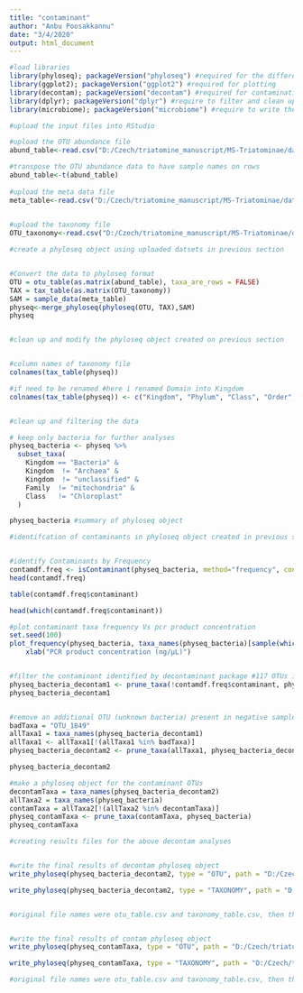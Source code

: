 ```yaml
---
title: "contaminant"
author: "Anbu Poosakkannu"
date: "3/4/2020"
output: html_document
---
```


```r

#load libraries
library(phyloseq); packageVersion("phyloseq") #required for the different microbiome analyses
library(ggplot2); packageVersion("ggplot2") #required for plotting
library(decontam); packageVersion("decontam") #required for contamination identification
library(dplyr); packageVersion("dplyr") #require to filter and clean up the data
library(microbiome); packageVersion("microbiome") #require to write the final results

```



```r
#upload the input files into RStudio

#upload the OTU abundance file
abund_table<-read.csv("D:/Czech/triatomine_manuscript/MS-Triatominae/data/Originaldata_PositiveNegative/otu_norarefaction_abund.csv",row.names=1,check.names=FALSE) #change the path for your computer

#transpose the OTU abundance data to have sample names on rows
abund_table<-t(abund_table)
 
#upload the meta data file
meta_table<-read.csv("D:/Czech/triatomine_manuscript/MS-Triatominae/data/Originaldata_PositiveNegative/originalmeta_positivenegative.csv",row.names=1,check.names=FALSE) #change the path for your computer
 

#upload the taxonomy file
OTU_taxonomy<-read.csv("D:/Czech/triatomine_manuscript/MS-Triatominae/data/Originaldata_PositiveNegative/otu_norarefaction_taxa.csv",row.names=1,check.names=FALSE) #change the path for your computer

```




```r
#create a phyloseq object using uploaded datsets in previous section


#Convert the data to phyloseq format
OTU = otu_table(as.matrix(abund_table), taxa_are_rows = FALSE)
TAX = tax_table(as.matrix(OTU_taxonomy))
SAM = sample_data(meta_table)
physeq<-merge_phyloseq(phyloseq(OTU, TAX),SAM)
physeq



```




```r

#clean up and modify the phyloseq object created on previous section


#column names of taxonomy file
colnames(tax_table(physeq))

#if need to be renamed #here i renamed Domain into Kingdom
colnames(tax_table(physeq)) <- c("Kingdom", "Phylum", "Class", "Order", "Family", "Genus", "Species")


#clean up and filtering the data

# keep only bacteria for further analyses
physeq_bacteria <- physeq %>%
  subset_taxa(
    Kingdom == "Bacteria" &
    Kingdom  != "Archaea" &
    Kingdom  != "unclassified" &
    Family  != "mitochondria" &
    Class   != "Chloroplast"
  )

physeq_bacteria #summary of phyloseq object


```




```r

#identifcation of contaminants in phyloseq object created in previous section using decontam package


#identify Contaminants by Frequency
contamdf.freq <- isContaminant(physeq_bacteria, method="frequency", conc="postPCR_concentration")
head(contamdf.freq)

table(contamdf.freq$contaminant)

head(which(contamdf.freq$contaminant))

#plot contaminant taxa frequency Vs pcr product concentration
set.seed(100)
plot_frequency(physeq_bacteria, taxa_names(physeq_bacteria)[sample(which(contamdf.freq$contaminant),117)], conc="postPCR_concentration") +
    xlab("PCR product concentration (ng/µL)")


#filter the contaminant identified by decontaminant package #117 OTUs identifed as contaminats
physeq_bacteria_decontam1 <- prune_taxa(!contamdf.freq$contaminant, physeq_bacteria)
physeq_bacteria_decontam1


#remove an additional OTU (unknown bacteria) present in negative samples #identifed by potential contaminat by manual filtering in excel and previous knowlegde  
badTaxa = "OTU_1849"
allTaxa1 = taxa_names(physeq_bacteria_decontam1)
allTaxa1 <- allTaxa1[!(allTaxa1 %in% badTaxa)]
physeq_bacteria_decontam2 <- prune_taxa(allTaxa1, physeq_bacteria_decontam1)

physeq_bacteria_decontam2

#make a phyloseq object for the contaminant OTUs 
decontamTaxa = taxa_names(physeq_bacteria_decontam2)
allTaxa2 = taxa_names(physeq_bacteria)
contamTaxa = allTaxa2[!(allTaxa2 %in% decontamTaxa)]
physeq_contamTaxa <- prune_taxa(contamTaxa, physeq_bacteria)
physeq_contamTaxa

```




```r
#creating results files for the above decontam analyses


#write the final results of decontam phyloseq object
write_phyloseq(physeq_bacteria_decontam2, type = "OTU", path = "D:/Czech/triatomine_manuscript/MS-Triatominae/results/contaminant_results/") #change the path for your computer

write_phyloseq(physeq_bacteria_decontam2, type = "TAXONOMY", path = "D:/Czech/triatomine_manuscript/MS-Triatominae/results/contaminant_results/") #change the path for your computer


#original file names were otu_table.csv and taxonomy_table.csv, then the names were changed manually to otu_norarefaction_decontam_abund.csv and otu_rarefaction_decontam_taxa.csv


#write the final results of contam phyloseq object
write_phyloseq(physeq_contamTaxa, type = "OTU", path = "D:/Czech/triatomine_manuscript/MS-Triatominae/results/contaminant_results/") #change the path for your computer

write_phyloseq(physeq_contamTaxa, type = "TAXONOMY", path = "D:/Czech/triatomine_manuscript/MS-Triatominae/results/contaminant_results/") #change the path for your computer

#original file names were otu_table.csv and taxonomy_table.csv, then the names were changed manually to otu_norarefaction_abund_onlycontaminant.csv and otu_rarefaction_taxa_onlycontaminant.csv

```

